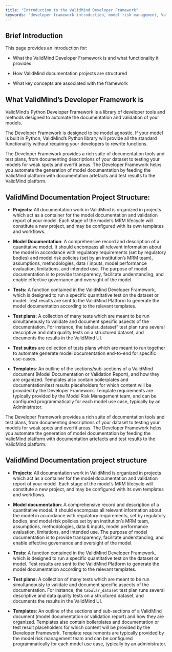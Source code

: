 ```yaml
---
title: "Introduction to the ValidMind Developer Framework"
keywords: "developer framework introduction, model risk management, ValidMind"
---
```


## Brief Introduction

This page provides an introduction for:

- What the ValidMind Developer Framework is and what functionality it provides

- How ValidMind documentation projects are structured

- What key concepts are associated with the framework

## What ValidMind's Developer Framework is

ValidMind’s Python Developer Framework is a library of developer tools and methods designed to automate the documentation and validation of your models. 

The Developer Framework is designed to be model agnostic. If your model is built in Python, ValidMind’s Python library will provide all the standard functionality without requiring your developers to rewrite functions. 

The Developer Framework provides a rich suite of documentation tools and test plans, from documenting descriptions of your dataset to testing your models for weak spots and overfit areas. The Developer Framework helps you automate the generation of model documentation by feeding the ValidMind platform with documentation artefacts and test results to the ValidMind platform. 

## ValidMind Documentation Project Structure: 

* **Projects:**  All documentation work in ValidMind is organized in projects which act as a container for the model documentation and validation report of your model. Each stage of the model’s MRM lifecycle will constitute a new project, and may be configured with its own templates and workflows. 

* **Model Documentation**: A comprehensive record and description of a quantitative model. It should encompass all relevant information about the model in accordance with regulatory requirements (set by regulatory bodies) and model risk policies (set by an institution’s MRM team), assumptions, methodologies, data / inputs, model performance evaluation, limitations, and intended use. The purpose of model documentation is to provide transparency, facilitate understanding, and enable effective governance and oversight of the model.

* **Tests:** A function contained in the ValidMind Developer Framework, which is designed to run a specific quantitative test on the dataset or model. Test results are sent to the ValidMind Platform to generate the model documentation according to the relevant templates. 

* **Test plans:** A collection of many tests which are meant to be run simultaneously to validate and document specific aspects of the documentation. For instance, the tabular_dataset" test plan runs several descriptive and data quality tests on a structured dataset, and documents the results in the ValidMind UI. 

* **Test suites** are collection of tests plans which are meant to run together to automate generate model documentation end-to-end for specific use-cases.

* **Templates**: An outline of the sections/sub-sections of a ValidMind document (Model Documentation or Validation Report), and how they are organized. Templates also contain boilerplates and documentation/test results placeholders for which content will be provided by the Developer Framework. Template requirements are typically provided by the Model Risk Management team, and can be configured programmatically for each model use case, typically by an Administrator. 

The Developer Framework provides a rich suite of documentation tools and test plans, from documenting descriptions of your dataset to testing your models for weak spots and overfit areas. The Developer Framework helps you automate the generation of model documentation by feeding the ValidMind platform with documentation artefacts and test results to the ValidMind platform. 

## ValidMind Documentation project structure

* **Projects:**  All documentation work in ValidMind is organized in projects which act as a container for the model documentation and validation report of your model. Each stage of the model’s MRM lifecycle will constitute a new project, and may be configured with its own templates and workflows. 

* **Model documentation**: A comprehensive record and description of a quantitative model. It should encompass all relevant information about the model in accordance with regulatory requirements, set by regulatory bodies, and model risk policies set by an institution’s MRM team, assumptions, methodologies, data & inputs, model performance evaluation, limitations, and intended use. The purpose of model documentation is to provide transparency, facilitate understanding, and enable effective governance and oversight of the model.

* **Tests:** A function contained in the ValidMind Developer Framework, which is designed to run a specific quantitative test on the dataset or model. Test results are sent to the ValidMind Platform to generate the model documentation according to the relevant templates. 

* **Test plans:** A collection of many tests which are meant to be run simultaneously to validate and document specific aspects of the documentation. For instance, the `tabular_dataset` test plan runs several descriptive and data quality tests on a structured dataset, and documents the results in the ValidMind UI. 

* **Templates**: An outline of the sections and sub-sections of a ValidMind document (model documentation or validation report) and how they are organized. Templates also contain boilerplates and documentation or test result placeholders for which content will be provided by the Developer Framework. Template requirements are typically provided by the model risk management team and can be configured programmatically for each model use case, typically by an administrator. 

<!---
## Related Topics

Provide links or references to related topics that users might find useful or interesting. These could be other articles, resources, or tools related to the main topic.
--->